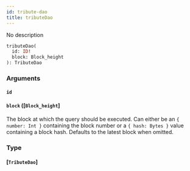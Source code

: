 ```yaml
---
id: tribute-dao
title: tributeDao
---
```


No description

```graphql
tributeDao(
  id: ID!
  block: Block_height
): TributeDao

```

### Arguments

#### `id` 

#### `block` ([`Block_height`]

The block at which the query should be executed. Can either be an `{ number: Int }` containing the block number or a `{ hash: Bytes }` value containing a block hash. Defaults to the latest block when omitted.

### Type

#### [`TributeDao`]
